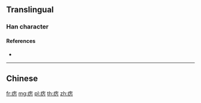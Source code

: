 {{also|癘}}
==Translingual==

===Han character===
{{Han char|rn=104|rad=疒|as=03|sn=8|four=|canj=KMS|ids=⿸疒万}}

====References====
* {{Han ref|kx=0769.221|hdz=42660.110|uh=75A0|ud=30112}}

----

==Chinese==
{{zh-see|癘}}

[[fr:疠]]
[[mg:疠]]
[[pl:疠]]
[[th:疠]]
[[zh:疠]]